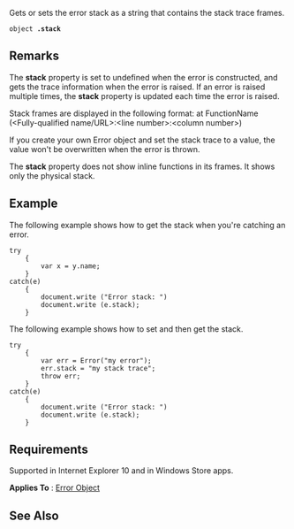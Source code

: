 Gets or sets the error stack as a string that contains the stack trace frames.

 object '''.stack'''

==Remarks==
The '''stack''' property is set to undefined when the error is constructed, and gets the trace information when the error is raised. If an error is raised multiple times, the '''stack''' property is updated each time the error is raised.

Stack frames are displayed in the following format: at FunctionName (&lt;Fully-qualified name/URL&gt;:&lt;line number&gt;:&lt;column number&gt;)

If you create your own Error object and set the stack trace to a value, the value won't be overwritten when the error is thrown.

The '''stack''' property does not show inline functions in its frames. It shows only the physical stack.


==Example==
The following example shows how to get the stack when you're catching an error.

 try
     {
         var x = y.name;
     }
 catch(e)
     {
         document.write ("Error stack: ")
         document.write (e.stack);
     }
The following example shows how to set and then get the stack.

 try
     {
         var err = Error("my error");
         err.stack = "my stack trace";
         throw err;
     }
 catch(e)
     {
         document.write ("Error stack: ")
         document.write (e.stack);
     }

==Requirements==
Supported in Internet Explorer 10 and in Windows Store apps.

'''Applies To''' : [[Objects/Error|Error Object]]


==See Also==

              

              

              

              
